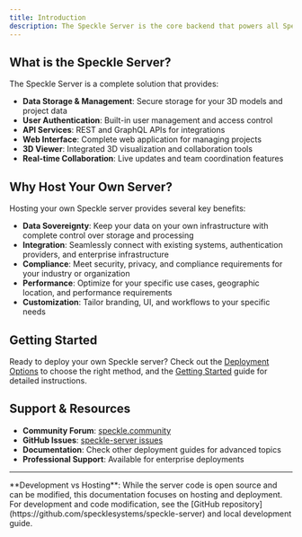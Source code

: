 ```yaml
---
title: Introduction
description: The Speckle Server is the core backend that powers all Speckle functionality. This section focuses on hosting and deploying your own Speckle server instance, giving you complete control over your data and infrastructure.
---
```


## What is the Speckle Server?

The Speckle Server is a complete solution that provides:

- **Data Storage & Management**: Secure storage for your 3D models and project data
- **User Authentication**: Built-in user management and access control
- **API Services**: REST and GraphQL APIs for integrations
- **Web Interface**: Complete web application for managing projects
- **3D Viewer**: Integrated 3D visualization and collaboration tools
- **Real-time Collaboration**: Live updates and team coordination features

## Why Host Your Own Server?

Hosting your own Speckle server provides several key benefits:

- **Data Sovereignty**: Keep your data on your own infrastructure with complete control over storage and processing
- **Integration**: Seamlessly connect with existing systems, authentication providers, and enterprise infrastructure
- **Compliance**: Meet security, privacy, and compliance requirements for your industry or organization
- **Performance**: Optimize for your specific use cases, geographic location, and performance requirements
- **Customization**: Tailor branding, UI, and workflows to your specific needs

## Getting Started

Ready to deploy your own Speckle server? Check out the [Deployment Options](/developers/server/deployment-options)
to choose the right method, and the [Getting Started](/developers/server/getting-started) guide for detailed instructions.

## Support & Resources

- **Community Forum**: [speckle.community](https://speckle.community)
- **GitHub Issues**: [speckle-server issues](https://github.com/specklesystems/speckle-server/)
- **Documentation**: Check other deployment guides for advanced topics
- **Professional Support**: Available for enterprise deployments

---

<Note>
  **Development vs Hosting**: While the server code is open source and can be
  modified, this documentation focuses on hosting and deployment. For
  development and code modification, see the [GitHub
  repository](https://github.com/specklesystems/speckle-server) and local
  development guide.
</Note>
